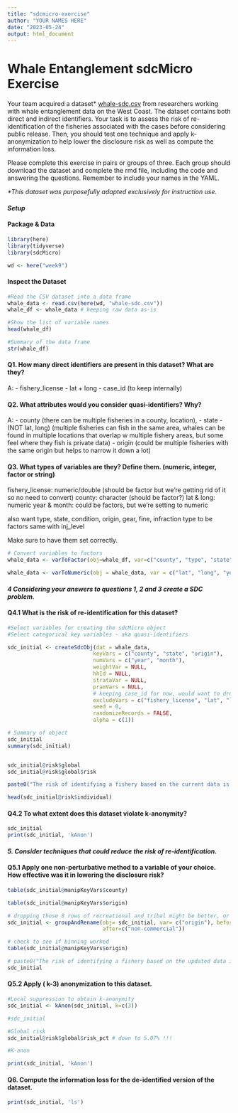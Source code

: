 ```yaml
---
title: "sdcmicro-exercise"
author: "YOUR NAMES HERE"
date: "2023-05-24"
output: html_document
---
```


# Whale Entanglement sdcMicro Exercise

Your team acquired a dataset\* [whale-sdc.csv](whale-sdc.csv) from researchers working with whale entanglement data on the West Coast. The dataset contains both direct and indirect identifiers. Your task is to assess the risk of re-identification of the fisheries associated with the cases before considering public release. Then, you should test one technique and apply k-anonymization to help lower the disclosure risk as well as compute the information loss.

Please complete this exercise in pairs or groups of three. Each group should download the dataset and complete the rmd file, including the code and answering the questions. Remember to include your names in the YAML.

*\*This dataset was purposefully adapted exclusively for instruction use.*

#### *Setup*

#### Package & Data

```r
library(here)
library(tidyverse)
library(sdcMicro)

wd <- here("week9")
```

#### Inspect the Dataset

```r
#Read the CSV dataset into a data frame
whale_data <- read.csv(here(wd, "whale-sdc.csv"))
whale_df <- whale_data # keeping raw data as-is

#Show the list of variable names
head(whale_df)

#Summary of the data frame
str(whale_df)

```

#### Q1. How many direct identifiers are present in this dataset? What are they?

A: 
- fishery_license
- lat + long
- case_id (to keep internally)

#### **Q2. What attributes would you consider quasi-identifiers? Why?**

A: 
- county (there can be multiple fisheries in  a county, location), 
- state 
- (NOT lat, long) (multiple fisheries can fish in the same area, whales can be found in multiple locations that overlap w multiple fishery areas, but some feel where they fish is private data)
- origin (could be multiple fisheries with the same origin but helps to narrow it down a lot)

#### **Q3. What types of variables are they? Define them. (numeric, integer, factor or string)**

fishery_license: numeric/double (should be factor but we're getting rid of it so no need to convert)
county: character (should be factor?)
lat & long: numeric 
year & month: could be factors, but we're setting to numeric

also want  type, state, condition, origin, gear, fine, infraction type to be factors
same with inj_level

Make sure to have them set correctly.

```r
# Convert variables to factors
whale_data <- varToFactor(obj=whale_df, var=c("county", "type", "state", "condition", "origin", "gear", "fine", "infraction_type", "inj_level"))

whale_data <- varToNumeric(obj = whale_data, var = c("lat", "long", "year", "month"))

```

#### ***4 Considering your answers to questions 1, 2 and 3 create a SDC problem.***

#### **Q4.1 What is the risk of re-identification for this dataset?**

```r
#Select variables for creating the sdcMicro object
#Select categorical key variables - aka quasi-identifiers

sdc_initial <- createSdcObj(dat = whale_data,
                           keyVars = c("county", "state", "origin"),
                           numVars = c("year", "month"),
                           weightVar = NULL,
                           hhId = NULL,
                           strataVar = NULL,
                           pramVars = NULL,
                           # keeping case_id for now, would want to drop at the end
                           excludeVars = c("fishery_license", "lat", "long"),
                           seed = 0,
                           randomizeRecords = FALSE,
                           alpha = c(1))
```


```r
# Summary of object
sdc_initial
summary(sdc_initial)


sdc_initial@risk$global
sdc_initial@risk$global$risk

paste0("The risk of identifying a fishery based on the current data is ", round(sdc_initial@risk$global$risk_pct, 3), "%.")

head(sdc_initial@risk$individual)
```

#### Q4.2 To what extent does this dataset violate k-anonymity?

```r
sdc_initial
print(sdc_initial, 'kAnon')

```

#### *5. Consider techniques that could reduce the risk of re-identification.*

#### Q5.1 Apply one non-perturbative method to a variable of your choice. How effective was it in lowering the disclosure risk?

```r
table(sdc_initial@manipKeyVars$county)

table(sdc_initial@manipKeyVars$origin)

# dropping those 8 rows of recreational and tribal might be better, or dropping the column (not as recommended)
sdc_initial <- groupAndRename(obj= sdc_initial, var= c("origin"), before=c("recreational", "tribal"),
                              after=c("non-commercial")) 

# check to see if binning worked
table(sdc_initial@manipKeyVars$origin)

# paste0("The risk of identifying a fishery based on the updated data is ", round(sdc_initial@risk$global$risk_pct, 3), "%.")
sdc_initial
```

#### Q5.2 Apply ( k-3) anonymization to this dataset.

```r
#Local suppression to obtain k-anonymity
sdc_initial <- kAnon(sdc_initial, k=c(3))

#sdc_initial

#Global risk
sdc_initial@risk$global$risk_pct # down to 5.07% !!!

#K-anon

print(sdc_initial, 'kAnon')
```

#### Q6. Compute the information loss for the de-identified version of the dataset. 

```r
print(sdc_initial, 'ls')

```
